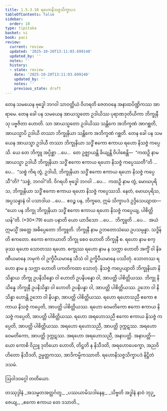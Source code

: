 ```yaml
---
title: 1.5.3.10 ရဟောနိသဇ္ဇသိက္ခာပဒ
tableOfContents: false
sidebar:
  order: 10
type: tipitaka
basket: vi
book: paci
review:
  current: review
  updated: '2025-10-20T13:11:03.699140'
  updated_by: ''
  notes: ''
  history:
  - state: review
    date: '2025-10-20T13:11:03.699140'
    updated_by: ''
    notes: ''
    previous_state: draft
---
```



<DynamicBreadcrumb />


<ReviewStatus review={frontmatter.review} showDetails={true} />

<HypothesisAnnotation frontmatter={frontmatter} />

<Division number="198" book="paci" e="ch" v="2" p="93">

<Paragraph number="648" book="paci">
တေန သမယေန ဗုဒ္ဓေါ ဘဂဝါ သာဝတ္ထိယံ ဝိဟရတိ ဇေတဝနေ အနာထပိဏ္ဍိကဿ အာရာမေ. တေန ခေါ ပန သမယေန အာယသ္မတော ဥဒါယိဿ ပုရာဏဒုတိယိကာ ဘိက္ခုနီသု ပဗ္ဗဇိတာ ဟောတိ. သာ အာယသ္မတော ဥဒါယိဿ သန္တိကေ အဘိက္ခဏံ အာဂစ္ဆတိ, အာယသ္မာပိ ဥဒါယီ တဿာ ဘိက္ခုနိယာ သန္တိကေ အဘိက္ခဏံ ဂစ္ဆတိ. တေန ခေါ ပန သမယေန အာယသ္မာ ဥဒါယီ တဿာ ဘိက္ခုနိယာ သဒ္ဓိံ ဧကော ဧကာယ ရဟော နိသဇ္ဇံ ကပ္ပေသိ.
</Paragraph>

<Paragraph number="649" book="paci">
ယေ တေ ဘိက္ခူ အပ္ပိစ္ဆာ …ပေ…  တေ ဥဇ္ဈာယန္တိ ခိယျန္တိ ဝိပါစေန္တိ—  “ကထဉှိ နာမ အာယသ္မာ ဥဒါယီ ဘိက္ခုနိယာ သဒ္ဓိံ ဧကော ဧကာယ ရဟော နိသဇ္ဇံ ကပ္ပေဿတီ”တိ …ပေ…  “သစ္စံ ကိရ တွံ, ဥဒါယိ, ဘိက္ခုနိယာ သဒ္ဓိံ ဧကော ဧကာယ ရဟော နိသဇ္ဇံ ကပ္ပေသီ”တိ? “သစ္စံ, ဘဂဝါ”တိ. ဝိဂရဟိ ဗုဒ္ဓေါ ဘဂဝါ …ပေ…  ကထဉှိ နာမ တွံ, မောဃပုရိသ, ဘိက္ခုနိယာ သဒ္ဓိံ ဧကော ဧကာယ ရဟော နိသဇ္ဇံ ကပ္ပေဿသိ. နေတံ, မောဃပုရိသ, အပ္ပသန္နာနံ ဝါ ပသာဒါယ …ပေ…  ဧဝဉ္စ ပန, ဘိက္ခဝေ, ဣမံ သိက္ခာပဒံ ဥဒ္ဒိသေယျာထ—
</Paragraph>

</Division>
<Division number="199" book="paci" e="ch" v="2" p="94">

<Paragraph number="650" book="paci">
<Emphasis>“ယော ပန ဘိက္ခု ဘိက္ခုနိယာ သဒ္ဓိံ ဧကော ဧကာယ ရဟော နိသဇ္ဇံ ကပ္ပေယျ, ပါစိတ္တိယန်”</Emphasis>တိ. (*30*:<Emphasis>79</Emphasis>)
</Paragraph>

</Division>
<Division number="200" book="paci" e="ch" v="2" p="94">

<Paragraph number="651" book="paci">
<Emphasis>ယော ပနာ</Emphasis>တိ ယော ယာဒိသော …ပေ…  <Emphasis>ဘိက္ခူ</Emphasis>တိ …ပေ…  အယံ ဣမသ္မိံ အတ္ထေ အဓိပ္ပေတော ဘိက္ခူတိ.
</Paragraph>

<Paragraph number="652" book="paci">
<Emphasis>ဘိက္ခုနီ</Emphasis> နာမ ဥဘတောသံဃေ ဥပသမ္ပန္နာ.
</Paragraph>

<Paragraph number="653" book="paci">
<Emphasis>သဒ္ဓိန်</Emphasis>တိ ဧကတော.
</Paragraph>

<Paragraph number="654" book="paci">
<Emphasis>ဧကော ဧကာယာ</Emphasis>တိ ဘိက္ခု စေဝ ဟောတိ ဘိက္ခုနီ စ.
</Paragraph>

<Paragraph number="655" book="paci">
<Emphasis>ရဟော</Emphasis> နာမ စက္ခုဿ ရဟော သောတဿ ရဟော. စက္ခုဿ ရဟော နာမ န သက္ကာ ဟောတိ အက္ခိံ ဝါ နိခဏီယမာနေ ဘမုကံ ဝါ ဥက္ခိပီယမာနေ သီသံ ဝါ ဥက္ခိပီယမာနေ ပဿိတုံ. သောတဿ ရဟော နာမ န သက္ကာ ဟောတိ ပကတိကထာ သောတုံ.
</Paragraph>

<Paragraph number="656" book="paci">
<Emphasis>နိသဇ္ဇံ ကပ္ပေယျာ</Emphasis>တိ ဘိက္ခုနိယာ နိသိန္နာယ ဘိက္ခု ဥပနိသိန္နော ဝါ ဟောတိ ဥပနိပန္နော ဝါ, အာပတ္တိ ပါစိတ္တိယဿ.
</Paragraph>

<Paragraph number="657" book="paci">
ဘိက္ခု နိသိန္နေ ဘိက္ခုနီ ဥပနိသိန္နာ ဝါ ဟောတိ ဥပနိပန္နာ ဝါ, အာပတ္တိ ပါစိတ္တိယဿ. ဥဘော ဝါ နိသိန္နာ ဟောန္တိ ဥဘော ဝါ နိပန္နာ, အာပတ္တိ ပါစိတ္တိယဿ.
</Paragraph>

</Division>
<Division number="201" book="paci" e="ch" v="2" p="95">

<Paragraph number="658" book="paci">
ရဟော ရဟောသညီ ဧကော ဧကာယ နိသဇ္ဇံ ကပ္ပေတိ, အာပတ္တိ ပါစိတ္တိယဿ. ရဟော ဝေမတိကော ဧကော ဧကာယ နိသဇ္ဇံ ကပ္ပေတိ, အာပတ္တိ ပါစိတ္တိယဿ. ရဟော အရဟောသညီ ဧကော ဧကာယ နိသဇ္ဇံ ကပ္ပေတိ, အာပတ္တိ ပါစိတ္တိယဿ.
</Paragraph>

<Paragraph number="659" book="paci">
အရဟော ရဟောသညီ, အာပတ္တိ ဒုက္ကဋဿ. အရဟော ဝေမတိကော, အာပတ္တိ ဒုက္ကဋဿ. အရဟော အရဟောသညီ, အနာပတ္တိ.
</Paragraph>

</Division>
<Division number="202" book="paci" e="ch" v="2" p="95">

<Paragraph number="660" book="paci">
အနာပတ္တိ—  ယော ကောစိ ဝိညူ ဒုတိယော ဟောတိ, တိဋ္ဌတိ န နိသီဒတိ, အရဟောပေက္ခော, အညဝိဟိတော နိသီဒတိ, ဥမ္မတ္တကဿ, အာဒိကမ္မိကဿာတိ.

</Paragraph>
</Division>

<Paragraph number="661" type="center" book="paci">
ရဟောနိသဇ္ဇသိက္ခာပဒံ နိဋ္ဌိတံ ဒသမံ.

  
ဩဝါဒဝဂ္ဂေါ တတိယော.



</Paragraph>

<Paragraph number="662" type="center" book="paci">
တဿုဒ္ဒါနံ


</Paragraph>

<Paragraph number="663" type="verses" book="paci">
_အသမ္မတအတ္ထင်္ဂတူ,_  
_ပဿယာမိသဒါနေန;_  
_သိဗ္ဗတိ အဒ္ဓါနံ နာဝံ ဘုဉ္ဇေယျ,_  
_ဧကော ဧကာယ တေ ဒသာတိ._
</Paragraph>